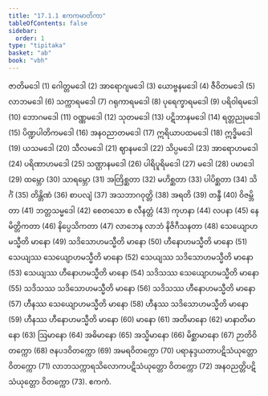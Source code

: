 ```yaml
---
title: "17.1.1 ဧကကမာတိကာ"
tableOfContents: false
sidebar:
  order: 1
type: "tipitaka"
basket: "ab"
book: "vbh"
---
```



<DynamicBreadcrumb />

<Division number="832" book="vbh" e="ch" v="30" p="359">

<Paragraph number="2608" book="vbh">
ဇာတိမဒေါ (1) ဂေါတ္တမဒေါ (2) အာရောဂျမဒေါ (3) ယောဗ္ဗနမဒေါ (4) ဇီဝိတမဒေါ (5) လာဘမဒေါ (6) သက္ကာရမဒေါ (7) ဂရုကာရမဒေါ (8) ပုရေက္ခာရမဒေါ (9) ပရိဝါရမဒေါ (10) ဘောဂမဒေါ (11) ဝဏ္ဏမဒေါ (12) သုတမဒေါ (13) ပဋိဘာနမဒေါ (14) ရတ္တညုမဒေါ (15) ပိဏ္ဍပါတိကမဒေါ (16) အနဝညာတမဒေါ (17) ဣရိယာပထမဒေါ (18) ဣဒ္ဓိမဒေါ (19) ယသမဒေါ (20) သီလမဒေါ (21) ဈာနမဒေါ (22) သိပ္ပမဒေါ (23) အာရောဟမဒေါ (24) ပရိဏာဟမဒေါ (25) သဏ္ဌာနမဒေါ (26) ပါရိပူရိမဒေါ (27) မဒေါ (28) ပမာဒေါ (29) ထမ္ဘော (30) သာရမ္ဘော (31) အတြိစ္ဆတာ (32) မဟိစ္ဆတာ (33) ပါပိစ္ဆတာ (34) သိင်္ဂံ (35) တိန္တိဏံ (36) စာပလျံ (37) အသဘာဂဝုတ္တိ (38) အရတိ (39) တန္ဒီ (40) ဝိဇမ္ဘိတာ (41) ဘတ္တသမ္မဒေါ (42) စေတသော စ လီနတ္တံ (43) ကုဟနာ (44) လပနာ (45) နေမိတ္တိကတာ (46) နိပ္ပေသိကတာ (47) လာဘေန လာဘံ နိဇိဂီသနတာ (48) သေယျောဟမသ္မီတိ မာနော (49) သဒိသောဟမသ္မီတိ မာနော (50) ဟီနောဟမသ္မီတိ မာနော (51) သေယျဿ သေယျောဟမသ္မီတိ မာနော (52) သေယျဿ သဒိသောဟမသ္မီတိ မာနော (53) သေယျဿ ဟီနောဟမသ္မီတိ မာနော (54) သဒိသဿ သေယျောဟမသ္မီတိ မာနော (55) သဒိသဿ သဒိသောဟမသ္မီတိ မာနော (56) သဒိသဿ ဟီနောဟမသ္မီတိ မာနော (57) ဟီနဿ သေယျောဟမသ္မီတိ မာနော (58) ဟီနဿ သဒိသောဟမသ္မီတိ မာနော (59) ဟီနဿ ဟီနောဟမသ္မီတိ မာနော (60) မာနော (61) အတိမာနော (62) မာနာတိမာနော (63) ဩမာနော (64) အဓိမာနော (65) အသ္မိမာနော (66) မိစ္ဆာမာနော (67) ဉာတိဝိတက္ကော (68) ဇနပဒဝိတက္ကော (69) အမရဝိတက္ကော (70) ပရာနုဒ္ဒယတာပဋိသံယုတ္တော ဝိတက္ကော (71) လာဘသက္ကာရသိလောကပဋိသံယုတ္တော ဝိတက္ကော (72) အနဝညတ္တိပဋိသံယုတ္တော ဝိတက္ကော (73).

</Paragraph>
</Division>

<Paragraph number="2609" type="center" book="vbh">
ဧကကံ.
</Paragraph>
